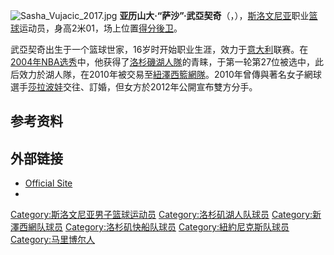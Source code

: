 {{noteTA
|G1=NBA
}}

[[File:Sasha_Vujacic_2017.jpg|thumb]]
'''亚历山大·“萨沙”·武亞契奇'''（{{lang-sl|'''Aleksandar "Saša" Vujačič'''}}，{{bd|1984年|3月8日|||V}}），[[斯洛文尼亚|斯洛文尼亚]]职业[[篮球|篮球]]运动员，身高2米01，场上位置[[得分後卫|得分後卫]]。

武亞契奇出生于一个篮球世家，16岁时开始职业生涯，效力于[[意大利|意大利]]联赛。在[[2004年NBA选秀|2004年NBA选秀]]中，他获得了[[洛杉矶湖人|洛杉磯湖人隊]]的青睐，于第一轮第27位被选中，此后效力於湖人隊，在2010年被交易至[[紐澤西籃網隊|紐澤西籃網隊]]。2010年曾傳與著名女子網球選手[[莎拉波娃|莎拉波娃]]交往、訂婚，但女方於2012年公開宣布雙方分手。

== 参考资料 ==
{{reflist}}

== 外部链接 ==
{{basketballstats}}
* [https://web.archive.org/web/20171229111735/http://www.sashavujacic18.com/ Official Site]
* {{twitter|SashaVujacic}}

{{2004 NBA Draft}}
{{Los Angeles Lakers 2008–09 NBA champions}}
{{Los Angeles Lakers 2009–10 NBA champions}}

{{Authority control}}
{{DEFAULTSORT:Vujačič}}
[[Category:斯洛文尼亚男子篮球运动员|Category:斯洛文尼亚男子篮球运动员]]
[[Category:洛杉矶湖人队球员|Category:洛杉矶湖人队球员]]
[[Category:新澤西網队球员|Category:新澤西網队球员]]
[[Category:洛杉矶快船队球员|Category:洛杉矶快船队球员]]
[[Category:紐約尼克斯队球员|Category:紐約尼克斯队球员]]
[[Category:马里博尔人|Category:马里博尔人]]